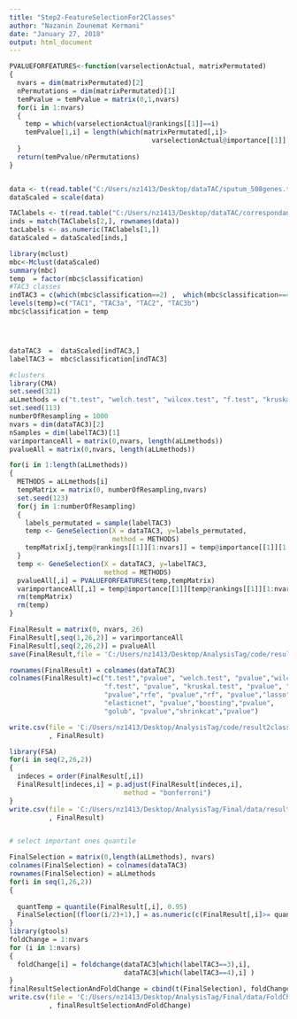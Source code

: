 ```yaml
---
title: "Step2-FeatureSelectionFor2Classes"
author: "Nazanin Zounemat Kermani"
date: "January 27, 2018"
output: html_document
---
```


```r

PVALUEFORFEATURES<-function(varselectionActual, matrixPermutated)
{
  nvars = dim(matrixPermutated)[2]
  nPermutations = dim(matrixPermutated)[1]
  temPvalue = temPvalue = matrix(0,1,nvars)
  for(i in 1:nvars)
  {
    temp = which(varselectionActual@rankings[[1]]==i)
    temPvalue[1,i] = length(which(matrixPermutated[,i]>
                                    varselectionActual@importance[[1]][temp]))
  }
  return(temPvalue/nPermutations)
}


data <- t(read.table("C:/Users/nz1413/Desktop/dataTAC/sputum_508genes.txt",  header = TRUE))
dataScaled = scale(data)

TAClabels <- t(read.table("C:/Users/nz1413/Desktop/dataTAC/correspondanceTAC.txt",  header = FALSE))
inds = match(TAClabels[2,], rownames(data))
tacLabels <- as.numeric(TAClabels[1,])
dataScaled = dataScaled[inds,]

library(mclust)
mbc<-Mclust(dataScaled)
summary(mbc)
temp  = factor(mbc$classification)
#TAC3 classes
indTAC3 = c(which(mbc$classification==2) ,  which(mbc$classification==4))
levels(temp)=c("TAC1", "TAC3a", "TAC2", "TAC3b")
mbc$classification = temp




dataTAC3  =  dataScaled[indTAC3,]
labelTAC3 =  mbc$classification[indTAC3]

#clusters
library(CMA)
set.seed(321) 
aLLmethods = c("t.test", "welch.test", "wilcox.test", "f.test", "kruskal.test", "limma", "rfe", "rf", "lasso", "elasticnet", "boosting", "golub", "shrinkcat")
set.seed(113)
numberOfResampling = 1000
nvars = dim(dataTAC3)[2] 
nSamples = dim(labelTAC3)[1] 
varimportanceAll = matrix(0,nvars, length(aLLmethods))
pvalueAll = matrix(0,nvars, length(aLLmethods))

for(i in 1:length(aLLmethods)) 
{ 
  METHODS = aLLmethods[i]
  tempMatrix = matrix(0, numberOfResampling,nvars)
  set.seed(123)
  for(j in 1:numberOfResampling)
  {
    labels_permutated = sample(labelTAC3)
    temp <- GeneSelection(X = dataTAC3, y=labels_permutated, 
                          method = METHODS) 
    tempMatrix[j,temp@rankings[[1]][1:nvars]] = temp@importance[[1]][1:nvars]
  }
  temp <- GeneSelection(X = dataTAC3, y=labelTAC3, 
                        method = METHODS)
  pvalueAll[,i] = PVALUEFORFEATURES(temp,tempMatrix)
  varimportanceAll[,i] = temp@importance[[1]][temp@rankings[[1]][1:nvars]]
  rm(tempMatrix)
  rm(temp)
}

FinalResult = matrix(0, nvars, 26)
FinalResult[,seq(1,26,2)] = varimportanceAll
FinalResult[,seq(2,26,2)] = pvalueAll
save(FinalResult,file = 'C:/Users/nz1413/Desktop/AnalysisTag/code/result2classDistinction.Rdata')

rownames(FinalResult) = colnames(dataTAC3)
colnames(FinalResult)=c("t.test","pvalue", "welch.test", "pvalue","wilcox.test", "pvalue",
                        "f.test", "pvalue", "kruskal.test", "pvalue", "limma", 
                        "pvalue","rfe", "pvalue","rf", "pvalue","lasso","pvalue",
                        "elasticnet", "pvalue","boosting","pvalue", 
                        "golub", "pvalue","shrinkcat","pvalue")

write.csv(file = 'C:/Users/nz1413/Desktop/AnalysisTag/code/result2classDistinction.txt'
          , FinalResult)

library(FSA)
for(i in seq(2,26,2))
{
  indeces = order(FinalResult[,i])
  FinalResult[indeces,i] = p.adjust(FinalResult[indeces,i], 
                             method = "bonferroni")
}
write.csv(file = 'C:/Users/nz1413/Desktop/AnalysisTag/Final/data/result2classDistinctionBenferoni.txt'
          , FinalResult)


# select important ones quantile

FinalSelection = matrix(0,length(aLLmethods), nvars)
colnames(FinalSelection) = colnames(dataTAC3)
rownames(FinalSelection) = aLLmethods 
for(i in seq(1,26,2))
{ 
  
  quantTemp = quantile(FinalResult[,i], 0.95)
  FinalSelection[(floor(i/2)+1),] = as.numeric(c(FinalResult[,i]>= quantTemp & FinalResult[,(i+1)]<= 0.01))
}
library(gtools)
foldChange = 1:nvars
for (i in 1:nvars)
{
  foldChange[i] = foldchange(dataTAC3[which(labelTAC3==3),i],
                             dataTAC3[which(labelTAC3==4),i] )
}
finalResultSelectionAndFoldChange = cbind(t(FinalSelection), foldChange)
write.csv(file = 'C:/Users/nz1413/Desktop/AnalysisTag/Final/data/FoldChangeSelectionresult2classDistinctionBenferoni.txt'
          , finalResultSelectionAndFoldChange)
```
